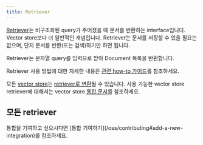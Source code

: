 ```yaml
---
title: Retriever
---
```


[Retriever](/oss/langchain/retrieval)는 비구조화된 query가 주어졌을 때 문서를 반환하는 interface입니다.
Vector store보다 더 일반적인 개념입니다.
Retriever는 문서를 저장할 수 있을 필요는 없으며, 단지 문서를 반환(또는 검색)하기만 하면 됩니다.

Retriever는 문자열 query를 입력으로 받아 Document 목록을 반환합니다.

Retriever 사용 방법에 대한 자세한 내용은 [관련 how-to 가이드](/oss/langchain/retrieval)를 참조하세요.

모든 [vector store](/oss/integrations/vectorstores)는 [retriever로 변환](/oss/langchain/retrieval)될 수 있습니다.
사용 가능한 vector store retriever에 대해서는 vector store [통합 문서](/oss/integrations/vectorstores/)를 참조하세요.

## 모든 retriever

<Columns cols={3}>
  <Card
    title="Alchemyst AI Retriever"
    icon="link"
    href="/oss/integrations/retrievers/alchemystai-retriever"
    arrow="true"
    cta="가이드 보기"
  />
  <Card
    title="ArxivRetriever"
    icon="link"
    href="/oss/integrations/retrievers/arxiv-retriever"
    arrow="true"
    cta="가이드 보기"
  />
  <Card
    title="Azion EdgeSQL"
    icon="link"
    href="/oss/integrations/retrievers/azion-edgesql"
    arrow="true"
    cta="가이드 보기"
  />
  <Card
    title="Knowledge Bases for Amazon Bedrock"
    icon="link"
    href="/oss/integrations/retrievers/bedrock-knowledge-bases"
    arrow="true"
    cta="가이드 보기"
  />
  <Card
    title="BM25"
    icon="link"
    href="/oss/integrations/retrievers/bm25"
    arrow="true"
    cta="가이드 보기"
  />
  <Card
    title="Chaindesk Retriever"
    icon="link"
    href="/oss/integrations/retrievers/chaindesk-retriever"
    arrow="true"
    cta="가이드 보기"
  />
  <Card
    title="Dria Retriever"
    icon="link"
    href="/oss/integrations/retrievers/dria"
    arrow="true"
    cta="가이드 보기"
  />
  <Card
    title="Exa"
    icon="link"
    href="/oss/integrations/retrievers/exa"
    arrow="true"
    cta="가이드 보기"
  />
  <Card
    title="HyDE Retriever"
    icon="link"
    href="/oss/integrations/retrievers/hyde"
    arrow="true"
    cta="가이드 보기"
  />
  <Card
    title="Amazon Kendra Retriever"
    icon="link"
    href="/oss/integrations/retrievers/kendra-retriever"
    arrow="true"
    cta="가이드 보기"
  />
  <Card
    title="Metal Retriever"
    icon="link"
    href="/oss/integrations/retrievers/metal-retriever"
    arrow="true"
    cta="가이드 보기"
    />
  <Card
    title="Supabase Hybrid Search"
    icon="link"
    href="/oss/integrations/retrievers/supabase-hybrid"
    arrow="true"
    cta="가이드 보기"
    />
  <Card
    title="Tavily Search API"
    icon="link"
    href="/oss/integrations/retrievers/tavily"
    arrow="true"
    cta="가이드 보기"
    />
  <Card
    title="Time-Weighted Retriever"
    icon="link"
    href="/oss/integrations/retrievers/time-weighted-retriever"
    arrow="true"
    cta="가이드 보기"
    />
  <Card
    title="Vespa Retriever"
    icon="link"
    href="/oss/integrations/retrievers/vespa-retriever"
    arrow="true"
    cta="가이드 보기"
    />
  <Card
    title="Zep Cloud Retriever"
    icon="link"
    href="/oss/integrations/retrievers/zep-cloud-retriever"
    arrow="true"
    cta="가이드 보기"
    />
  <Card
    title="Zep Open Source Retriever"
    icon="link"
    href="/oss/integrations/retrievers/zep-retriever"
    arrow="true"
    cta="가이드 보기"
  />
</Columns>

<Info>
    통합을 기여하고 싶으시다면 [통합 기여하기](/oss/contributing#add-a-new-integration)를 참조하세요.
</Info>